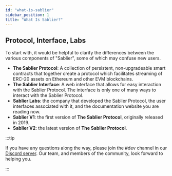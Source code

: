 ```yaml
---
id: "what-is-sablier"
sidebar_position: 1
title: "What Is Sablier?"
---
```



## Protocol, Interface, Labs

To start with, it would be helpful to clarify the differences between the various components of "Sablier", some of which
may confuse new users.

- **The Sablier Protocol**: A collection of persistent, non-upgradeable smart contracts that together create a protocol
  which facilitates streaming of ERC-20 assets on Ethereum and other EVM blockchains.
- **The Sablier Interface**: A web interface that allows for easy interaction with the Sablier Protocol. The interface
  is only one of many ways to interact with the Sablier Protocol.
- **Sablier Labs**: the company that developed the Sablier Protocol, the user interfaces associated with it, and the
  documentation website you are reading now.
- **Sablier V1**: the first version of **The Sablier Protocol**, originally released in 2019.
- **Sablier V2**: the latest version of **The Sablier Protocol**.

:::tip

If you have any questions along the way, please join the #dev channel in our <a href={links.discord}>Discord server</a>.
Our team, and members of the community, look forward to helping you.‌

:::
